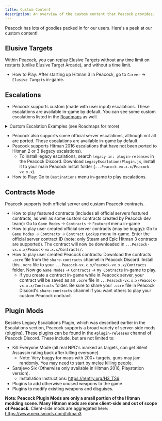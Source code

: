```yaml
---
title: Custom Content
description: An overview of the custom content that Peacock provides.
---
```


Peacock has lots of goodies packed in for our users.
Here's a peek at our custom content!

## Elusive Targets

Within Peacock, you can replay Elusive Targets without any time limit on restarts (unlike Elusive Target Arcade), and without a time limit.
  * How to Play: After starting up Hitman 3 in Peacock, go to ```Career``` -> ```Elusive Targets``` in-game.
  
## Escalations

* Peacock supports custom (made with user input) escalations. These escalations are available in-game by default. You can see some custom escalations listed in the [Roadmaps](https://thepeacockproject.org/wiki/roadmaps) as well.

<details>

<summary> Custom Escalation Examples (see Roadmaps for more)</summary>

<p>

### The KOats Conspiracy {#boxen}

<Image img={Boxen} />

Travel to Chongqing and solve a puzzle: how to kill the targets with the fewest disguise changes possible.

### The CurryMaker Chaos {#something}

<Image img={Something} />

Travel to Hokkaido and relax in the spa, maybe smack a few heads around while there.

### The Khakiasp Documentation {#konstra}

<Image img={Konstra} />

Travel to Mumbai and help collect artifacts relating to The Maelstrom.

### The Yannini Yearning {#fruitblossum}

<Image img={FruitBlossum} />

Travel to Mendoza, and explore the grape fields where Viñedo Yates' Malbec wine comes from.

### The Jeffrey Consolation {#satanta}

<Image img={Satanta} />

Travel to Sapienza, and help Jeff deal with his breakup in the calming nighttime.

### The Rocco Ascension

![The Rocco Ascension](https://img.rdil.rocks/images/contracts/escalation/contractescalation_rocco.png)

Travel to Sapienza, and eliminate Rocco, one of the most infamous NPCs in HITMAN™.

### The Barbegue Befuddlement

![The Barbegue Befuddlement](https://img.rdil.rocks/images/contracts/escalation/contractescalation_flumpybuns.png)

Travel to Miami and face the challenge of smuggling around a shotgun!

</p>

</details>

* Peacock also supports some official server escalations, although not all are ported. These escalations are available in-game by default.
* Peacock supports Hitman 2016 escalations that have not been ported to Hitman 2 or 3 (legacy escalations).
  * To install legacy escalations, search ```legacy in: plugin-releases``` in the Peacock Discord. Download ```LegacyEscalationsPlugin.js```, install it to your main Peacock install folder (```...Peacock-vx.x.x/Peacock-vx.x.x```).
* How to Play: Go to ```Destinations``` menu in-game to play escalations.

## Contracts Mode

Peacock supports both official server and custom Peacock contracts.
  
* How to play featured contracts (includes all official servers featured contracts, as well as some custom contracts created by Peacock dev team): Go to ```Game Modes``` -> ```Contracts``` -> ```Featured``` menu in-game
* How to play user created official server contracts (may be buggy): Go to ```Game Modes``` -> ```Contracts``` -> ```Contract Lookup``` menu in-game. Enter the official server contract ID (note: only Steam and Epic Hitman 3 contracts are supported). The contract will now be downloaded in ```...Peacock-vx.x.x/Peacock-vx.x.x/Contracts/```.
* How to play user created Peacock contracts: Download the contracts ```.ocre``` file from the ```share-contracts``` channel in Peacock Discord. Install this ```.ocre``` file to your ```...Peacock-vx.x.x/Peacock-vx.x.x/Contracts``` folder. Now go ```Game Modes``` -> ```Contracts``` -> ```My Contracts``` in-game to play.
  * If you create a contract in-game while in Peacock server, your contract will be saved as an ```.ocre``` file in ```...Peacock-vx.x.x/Peacock-vx.x.x/Contracts``` folder. Be sure to share your ```.ocre``` file in Peacock Discord's ```share-contracts``` channel if you want others to play your custom Peacock contract.

## Plugin Mods

Besides Legacy Escalations Plugin, which was described earlier in the Escalations section, Peacock supports a broad variety of server-side mods (plugins). These plugins can be found in the ```#plugin-releases``` channel of Peacock Discord. These include, but are not limited to:
* Kill Everyone Mode (all real NPC's marked as targets, can get Silent Assassin rating back after killing everyone)
    * Note: Very buggy for maps with 200+ targets, guns may jam randomly. You may need to start by melee killing people.
* Sarajevo Six (Otherwise only available in Hitman 2016, Playstation version). 
  * Installation Instructions: https://rentry.org/H3_TS6
* Plugins to add otherwise unused weapons to the game
* Plugins to modify existing weapons and disguises.

**Note: Peacock Plugin Mods are only a small portion of the Hitman modding scene. Many Hitman mods are done client-side and out of scope of Peacock.** Client-side mods are aggregated here: https://www.nexusmods.com/hitman3

